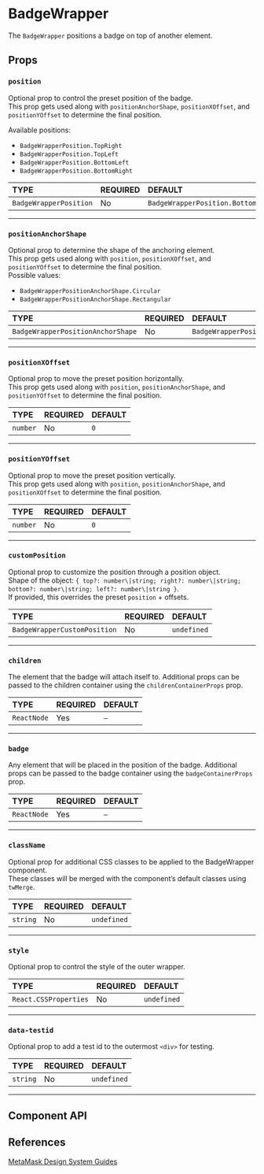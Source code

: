 
# BadgeWrapper

The `BadgeWrapper` positions a badge on top of another element.

<Canvas of={BadgeWrapperStories.Default} />

## Props

### `position`

Optional prop to control the preset position of the badge.  
This prop gets used along with `positionAnchorShape`, `positionXOffset`, and `positionYOffset` to determine the final position.

Available positions:

- `BadgeWrapperPosition.TopRight`
- `BadgeWrapperPosition.TopLeft`
- `BadgeWrapperPosition.BottomLeft`
- `BadgeWrapperPosition.BottomRight`

<table>
  <thead>
    <tr>
      <th align="left">TYPE</th>
      <th align="left">REQUIRED</th>
      <th align="left">DEFAULT</th>
    </tr>
  </thead>
  <tbody>
    <tr>
      <td>
        <code>BadgeWrapperPosition</code>
      </td>
      <td>No</td>
      <td>
        <code>BadgeWrapperPosition.BottomRight</code>
      </td>
    </tr>
  </tbody>
</table>

<Canvas of={BadgeWrapperStories.Position} />

---

### `positionAnchorShape`

Optional prop to determine the shape of the anchoring element.  
This prop gets used along with `position`, `positionXOffset`, and `positionYOffset` to determine the final position.  
Possible values:

- `BadgeWrapperPositionAnchorShape.Circular`
- `BadgeWrapperPositionAnchorShape.Rectangular`

<table>
  <thead>
    <tr>
      <th align="left">TYPE</th>
      <th align="left">REQUIRED</th>
      <th align="left">DEFAULT</th>
    </tr>
  </thead>
  <tbody>
    <tr>
      <td>
        <code>BadgeWrapperPositionAnchorShape</code>
      </td>
      <td>No</td>
      <td>
        <code>BadgeWrapperPositionAnchorShape.Circular</code>
      </td>
    </tr>
  </tbody>
</table>

<Canvas of={BadgeWrapperStories.PositionAnchorShape} />

---

### `positionXOffset`

Optional prop to move the preset position horizontally.  
This prop gets used along with `position`, `positionAnchorShape`, and `positionYOffset` to determine the final position.

<table>
  <thead>
    <tr>
      <th align="left">TYPE</th>
      <th align="left">REQUIRED</th>
      <th align="left">DEFAULT</th>
    </tr>
  </thead>
  <tbody>
    <tr>
      <td>
        <code>number</code>
      </td>
      <td>No</td>
      <td>
        <code>0</code>
      </td>
    </tr>
  </tbody>
</table>

<Canvas of={BadgeWrapperStories.PositionXOffset} />

---

### `positionYOffset`

Optional prop to move the preset position vertically.  
This prop gets used along with `position`, `positionAnchorShape`, and `positionXOffset` to determine the final position.

<table>
  <thead>
    <tr>
      <th align="left">TYPE</th>
      <th align="left">REQUIRED</th>
      <th align="left">DEFAULT</th>
    </tr>
  </thead>
  <tbody>
    <tr>
      <td>
        <code>number</code>
      </td>
      <td>No</td>
      <td>
        <code>0</code>
      </td>
    </tr>
  </tbody>
</table>

<Canvas of={BadgeWrapperStories.PositionYOffset} />

---

### `customPosition`

Optional prop to customize the position through a position object.  
Shape of the object: `{ top?: number\|string; right?: number\|string; bottom?: number\|string; left?: number\|string }`.  
If provided, this overrides the preset `position` + offsets.

<table>
  <thead>
    <tr>
      <th align="left">TYPE</th>
      <th align="left">REQUIRED</th>
      <th align="left">DEFAULT</th>
    </tr>
  </thead>
  <tbody>
    <tr>
      <td>
        <code>BadgeWrapperCustomPosition</code>
      </td>
      <td>No</td>
      <td>
        <code>undefined</code>
      </td>
    </tr>
  </tbody>
</table>

<Canvas of={BadgeWrapperStories.CustomPosition} />

---

### `children`

The element that the badge will attach itself to. Additional props can be passed to the children container using the `childrenContainerProps` prop.

<table>
  <thead>
    <tr>
      <th align="left">TYPE</th>
      <th align="left">REQUIRED</th>
      <th align="left">DEFAULT</th>
    </tr>
  </thead>
  <tbody>
    <tr>
      <td>
        <code>ReactNode</code>
      </td>
      <td>Yes</td>
      <td>
        <code>—</code>
      </td>
    </tr>
  </tbody>
</table>

---

### `badge`

Any element that will be placed in the position of the badge. Additional props can be passed to the badge container using the `badgeContainerProps` prop.

<table>
  <thead>
    <tr>
      <th align="left">TYPE</th>
      <th align="left">REQUIRED</th>
      <th align="left">DEFAULT</th>
    </tr>
  </thead>
  <tbody>
    <tr>
      <td>
        <code>ReactNode</code>
      </td>
      <td>Yes</td>
      <td>
        <code>—</code>
      </td>
    </tr>
  </tbody>
</table>

<Canvas of={BadgeWrapperStories.Badge} />

---

### `className`

Optional prop for additional CSS classes to be applied to the BadgeWrapper component.  
These classes will be merged with the component’s default classes using `twMerge`.

<table>
  <thead>
    <tr>
      <th align="left">TYPE</th>
      <th align="left">REQUIRED</th>
      <th align="left">DEFAULT</th>
    </tr>
  </thead>
  <tbody>
    <tr>
      <td>
        <code>string</code>
      </td>
      <td>No</td>
      <td>
        <code>undefined</code>
      </td>
    </tr>
  </tbody>
</table>

---

### `style`

Optional prop to control the style of the outer wrapper.

<table>
  <thead>
    <tr>
      <th align="left">TYPE</th>
      <th align="left">REQUIRED</th>
      <th align="left">DEFAULT</th>
    </tr>
  </thead>
  <tbody>
    <tr>
      <td>
        <code>React.CSSProperties</code>
      </td>
      <td>No</td>
      <td>
        <code>undefined</code>
      </td>
    </tr>
  </tbody>
</table>

---

### `data-testid`

Optional prop to add a test id to the outermost `<div>` for testing.

<table>
  <thead>
    <tr>
      <th align="left">TYPE</th>
      <th align="left">REQUIRED</th>
      <th align="left">DEFAULT</th>
    </tr>
  </thead>
  <tbody>
    <tr>
      <td>
        <code>string</code>
      </td>
      <td>No</td>
      <td>
        <code>undefined</code>
      </td>
    </tr>
  </tbody>
</table>

---

## Component API

<Controls of={BadgeWrapperStories.Default} />

## References

[MetaMask Design System Guides](https://www.notion.so/MetaMask-Design-System-Guides-Design-f86ecc914d6b4eb6873a122b83c12940)
